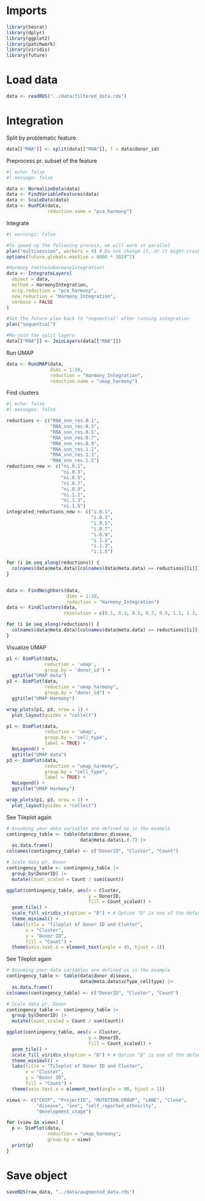 # Imports
```r
library(Seurat)
library(dplyr)
library(ggplot2)
library(patchwork)
library(viridis)
library(future)
```

# Load data
```r
data <- readRDS("../data/filtered_data.rds")
```

# Integration
Split by problematic feature.
```r
data[["RNA"]] <- split(data[["RNA"]], f = data$donor_id)
```

Preprocess pr. subset of the feature
```r
#| echo: false
#| message: false

data <- NormalizeData(data)
data <- FindVariableFeatures(data)
data <- ScaleData(data)
data <- RunPCA(data,
               reduction.name = "pca_harmony")
```

Integrate
```r
#| warnings: false

#To speed up the following process, we will work in parallel
plan("multisession", workers = 4) # Do not change it, or it might crash.
options(future.globals.maxSize = 8000 * 1024^2)

#Harmony (method=HarmonyIntegration)
data <- IntegrateLayers(
  object = data,
  method = HarmonyIntegration,
  orig.reduction = "pca_harmony",
  new.reduction = "Harmony_Integration",
  verbose = FALSE
)

#Set the future plan back to "sequential" after running integration
plan("sequential")

#Re-join the split layers
data[["RNA"]] <- JoinLayers(data[["RNA"]])
```

Run UMAP
```r
data <- RunUMAP(data,
                dims = 1:30,
                reduction = "Harmony_Integration",
                reduction.name = "umap_harmony")
```

Find clusters
```r
#| echo: false
#| messages: false

reductions <- c("RNA_snn_res.0.1",                      
                "RNA_snn_res.0.3",                         
                "RNA_snn_res.0.5",                         
                "RNA_snn_res.0.7",                         
                "RNA_snn_res.0.9",                         
                "RNA_snn_res.1.1",                         
                "RNA_snn_res.1.3",                         
                "RNA_snn_res.1.5")
reductions_new <- c("ni.0.1",                      
                    "ni.0.3",                         
                    "ni.0.5",                         
                    "ni.0.7",                         
                    "ni.0.9",                         
                    "ni.1.1",                         
                    "ni.1.3",                         
                    "ni.1.5")
integrated_reductions_new <- c("i.0.1",                      
                               "i.0.3",                         
                               "i.0.5",                         
                               "i.0.7",                         
                               "i.0.9",                         
                               "i.1.1",                         
                               "i.1.3",                         
                               "i.1.5")

for (i in seq_along(reductions)) {
  colnames(data@meta.data)[colnames(data@meta.data) == reductions[[i]]] <- reductions_new[[i]]
}


data <- FindNeighbors(data,
                      dims = 1:30,
                      reduction = "Harmony_Integration")
data <- FindClusters(data,
                     resolution = c(0.1, 0.3, 0.5, 0.7, 0.9, 1.1, 1.3, 1.5))

for (i in seq_along(reductions)) {
  colnames(data@meta.data)[colnames(data@meta.data) == reductions[[i]]] <- integrated_reductions_new[[i]]
}
```

Visualize UMAP
```r
p1 <- DimPlot(data,
              reduction = 'umap',
              group.by = 'donor_id') +
  ggtitle("UMAP data")
p3 <- DimPlot(data,
              reduction = "umap_harmony",
              group.by = "donor_id") +
  ggtitle("UMAP Harmony")

wrap_plots(p1, p3, nrow = 1) +
  plot_layout(guides = "collect")
```

```r
p1 <- DimPlot(data,
              reduction = 'umap',
              group.by = 'cell_type',
              label = TRUE) +
  NoLegend() +
  ggtitle("UMAP data")
p3 <- DimPlot(data,
              reduction = "umap_harmony",
              group.by = "cell_type",
              label = TRUE) +
  NoLegend() +
  ggtitle("UMAP Harmony")

wrap_plots(p1, p3, nrow = 1) +
  plot_layout(guides = "collect")
```

See Tileplot again
```r
# Assuming your data variables are defined as in the example
contingency_table <- table(data$donor_disease,
                           data@meta.data$i.0.7) |>
  as.data.frame()
colnames(contingency_table) <- c("DonorID", "Cluster", "Count")

# Scale data pr. Donor
contingency_table <- contingency_table |>
  group_by(DonorID) |>
  mutate(Count_scaled = Count / sum(Count))

ggplot(contingency_table, aes(x = Cluster,
                              y = DonorID,
                              fill = Count_scaled)) +
  geom_tile() +
  scale_fill_viridis_c(option = "D") + # Option "D" is one of the default viridis color maps
  theme_minimal() +
  labs(title = "Tileplot of Donor ID and Cluster",
       x = "Cluster",
       y = "Donor ID",
       fill = "Count") +
  theme(axis.text.x = element_text(angle = 45, hjust = 1))
```

See Tileplot again
```r
# Assuming your data variables are defined as in the example
contingency_table <- table(data$donor_disease,
                           data@meta.data$scType_celltype) |>
  as.data.frame()
colnames(contingency_table) <- c("DonorID", "Cluster", "Count")

# Scale data pr. Donor
contingency_table <- contingency_table |>
  group_by(DonorID) |>
  mutate(Count_scaled = Count / sum(Count))

ggplot(contingency_table, aes(x = Cluster,
                              y = DonorID,
                              fill = Count_scaled)) +
  geom_tile() +
  scale_fill_viridis_c(option = "D") + # Option "D" is one of the default viridis color maps
  theme_minimal() +
  labs(title = "Tileplot of Donor ID and Cluster",
       x = "Cluster",
       y = "Donor ID",
       fill = "Count") +
  theme(axis.text.x = element_text(angle = 90, hjust = 1))
```

```r
views <- c("CHIP", "ProjectID", "MUTATION.GROUP", "LANE", "Clone",
           "disease", "sex", "self_reported_ethnicity",
           "development_stage")

for (view in views) {
  p <- DimPlot(data,
               reduction = "umap_harmony",
               group.by = view)
  print(p)
} 
```

# Save object
```r
saveRDS(raw_data, "../data/augmented_data.rds")
```
